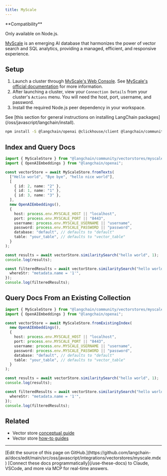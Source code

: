 ```yaml
---
title: MyScale
---
```


<Tip>
**Compatibility**

Only available on Node.js.
</Tip>

[MyScale](https://myscale.com/) is an emerging AI database that harmonizes the power of vector search and SQL analytics, providing a managed, efficient, and responsive experience.

## Setup

1. Launch a cluster through [MyScale's Web Console](https://console.myscale.com/). See [MyScale's official documentation](https://docs.myscale.com/en/quickstart/) for more information.
2. After launching a cluster, view your `Connection Details` from your cluster's `Actions` menu. You will need the host, port, username, and password.
3. Install the required Node.js peer dependency in your workspace.

<Tip>
See [this section for general instructions on installing LangChain packages](/oss/javascript/langchain/install).
</Tip>

```bash npm
npm install -S @langchain/openai @clickhouse/client @langchain/community @langchain/core
```

## Index and Query Docs

```typescript
import { MyScaleStore } from "@langchain/community/vectorstores/myscale";
import { OpenAIEmbeddings } from "@langchain/openai";

const vectorStore = await MyScaleStore.fromTexts(
  ["Hello world", "Bye bye", "hello nice world"],
  [
    { id: 2, name: "2" },
    { id: 1, name: "1" },
    { id: 3, name: "3" },
  ],
  new OpenAIEmbeddings(),
  {
    host: process.env.MYSCALE_HOST || "localhost",
    port: process.env.MYSCALE_PORT || "8443",
    username: process.env.MYSCALE_USERNAME || "username",
    password: process.env.MYSCALE_PASSWORD || "password",
    database: "default", // defaults to "default"
    table: "your_table", // defaults to "vector_table"
  }
);

const results = await vectorStore.similaritySearch("hello world", 1);
console.log(results);

const filteredResults = await vectorStore.similaritySearch("hello world", 1, {
  whereStr: "metadata.name = '1'",
});
console.log(filteredResults);
```

## Query Docs From an Existing Collection

```typescript
import { MyScaleStore } from "@langchain/community/vectorstores/myscale";
import { OpenAIEmbeddings } from "@langchain/openai";

const vectorStore = await MyScaleStore.fromExistingIndex(
  new OpenAIEmbeddings(),
  {
    host: process.env.MYSCALE_HOST || "localhost",
    port: process.env.MYSCALE_PORT || "8443",
    username: process.env.MYSCALE_USERNAME || "username",
    password: process.env.MYSCALE_PASSWORD || "password",
    database: "default", // defaults to "default"
    table: "your_table", // defaults to "vector_table"
  }
);

const results = await vectorStore.similaritySearch("hello world", 1);
console.log(results);

const filteredResults = await vectorStore.similaritySearch("hello world", 1, {
  whereStr: "metadata.name = '1'",
});
console.log(filteredResults);
```

## Related

- Vector store [conceptual guide](/oss/javascript/integrations/vectorstores)
- Vector store [how-to guides](/oss/javascript/integrations/vectorstores)

---

<Callout icon="pen-to-square" iconType="regular">
    [Edit the source of this page on GitHub.](https://github.com/langchain-ai/docs/edit/main/src/oss/javascript/integrations/vectorstores/myscale.mdx)
</Callout>
<Tip icon="terminal" iconType="regular">
    [Connect these docs programmatically](/use-these-docs) to Claude, VSCode, and more via MCP for    real-time answers.
</Tip>
